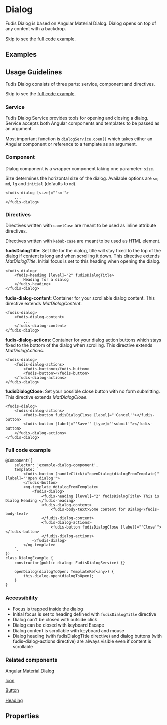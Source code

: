 
<Meta title="Components/Dialog" />

# Dialog

Fudis Dialog is based on Angular Material Dialog. Dialog opens on top of any content with a backdrop.

Skip to see the [full code example](#full-code-example).

## Examples

<Canvas of={DialogStories.Dialog}></Canvas>

## Usage Guidelines

Fudis Dialog consists of three parts: service, component and directives.

Skip to see the [full code example](#full-code-example).

### Service

Fudis Dialog Service provides tools for opening and closing a dialog. Service accepts both Angular components and templates to be passed as an argument.

Most important function is `dialogService.open()` which takes either an Angular component or reference to a template as an argument.

### Component

Dialog component is a wrapper component taking one parameter: `size`.

Size determines the horizontal size of the dialog. Available options are `sm`, `md`, `lg` and `initial` (defaults to `md`).

```
<fudis-dialog [size]="'sm'">
	...
</fudis-dialog>
```

### Directives

Directives written with `camelCase` are meant to be used as inline attribute directives.

Directives written with `kebab-case` are meant to be used as HTML element.

**fudisDialogTitle**: Set title for the dialog, title will stay fixed to the top of the dialog if content is long and when scrolling it down.
This directive extends _MatDialogTitle_. Initial focus is set to this heading when opening the dialog.

```
<fudis-dialog>
	<fudis-heading [level]="2" fudisDialogTitle>
		Heading for a dialog
	</fudis-heading>
</fudis-dialog>
```

**fudis-dialog-content**: Container for your scrollable dialog content. This directive extends _MatDialogContent_.

```
<fudis-dialog>
	<fudis-dialog-content>
		...
	</fudis-dialog-content>
</fudis-dialog>
```

**fudis-dialog-actions**: Container for your dialog action buttons which stays fixed to the bottom of the dialog when scrolling. This directive extends _MatDialogActions_.

```
<fudis-dialog>
	<fudis-dialog-actions>
		<fudis-button></fudis-button>
		<fudis-button></fudis-button>
	</fudis-dialog-actions>
</fudis-dialog>
```

**fudisDialogClose**: Set your possible close button with no form submitting. This directive extends _MatDialogClose_.

```
<fudis-dialog>
	<fudis-dialog-actions>
		<fudis-button fudisDialogClose [label]="'Cancel'"></fudis-button>
		<fudis-button [label]="'Save'" [type]="'submit'"></fudis-button>
	</fudis-dialog-actions>
</fudis-dialog>
```

### Full code example

```
@Component({
	selector: 'example-dialog-component',
	template: `
		<fudis-button (handleClick)="openDialog(dialogFromTemplate)" [label]="'Open dialog'">
		</fudis-button>
		<ng-template #dialogFromTemplate>
			<fudis-dialog>
				<fudis-heading [level]="2" fudisDialogTitle> This is Dialog Heading </fudis-heading>
				<fudis-dialog-content>
					<fudis-body-text>Some content for Dialog</fudis-body-text>
				</fudis-dialog-content>
				<fudis-dialog-actions>
					<fudis-button fudisDialogClose [label]="'Close'"></fudis-button>
				</fudis-dialog-actions>
			</fudis-dialog>
		</ng-template>
	`,
})
class DialogExample {
	constructor(public dialog: FudisDialogService) {}

	openDialog(dialogToOpen: TemplateRef<any>) {
		this.dialog.open(dialogToOpen);
	}
}
```

### Accessibility

- Focus is trapped inside the dialog
- Initial focus is set to heading defined with `fudisDialogTitle` directive
- Dialog can't be closed with outside click
- Dialog can be closed with keyboard Escape
- Dialog content is scrollable with keyboard and mouse
- Dialog heading (with fudisDialogTitle directive) and dialog buttons (with fudis-dialog-actions directive) are always visible even if content is scrollable

### Related components

[Angular Material Dialog](https://material.angular.io/components/dialog/overview)

[Icon](/docs/components-icon--icon)

[Button](/docs/components-button--button)

[Heading](components-typography-heading--heading)

## Properties

<ArgTypes of={DialogComponent} />
